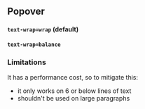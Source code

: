 
<Meta title="Text wrap" />

## Popover

#### `text-wrap=wrap` (default)
<Canvas of={TextWrapStories.Default} />

#### `text-wrap=balance`
<Canvas of={TextWrapStories.Balance} />

### Limitations
It has a performance cost, so to mitigate this:
- it only works on 6 or below lines of text
- shouldn't be used on large paragraphs
<Canvas of={TextWrapStories.Limitation} />